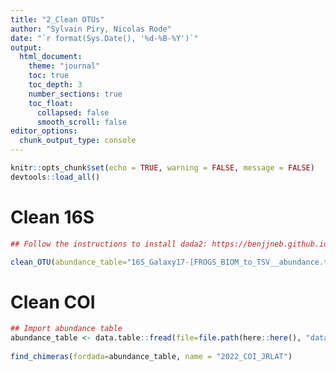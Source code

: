 ```yaml
---
title: "2_Clean OTUs"
author: "Sylvain Piry, Nicolas Rode"
date: "`r format(Sys.Date(), '%d-%B-%Y')`"
output: 
  html_document:
    theme: "journal"
    toc: true
    toc_depth: 3
    number_sections: true
    toc_float:
      collapsed: false
      smooth_scroll: false
editor_options: 
  chunk_output_type: console
---
```



```r
knitr::opts_chunk$set(echo = TRUE, warning = FALSE, message = FALSE)
devtools::load_all()
```

# Clean 16S
```r
## Follow the instructions to install dada2: https://benjjneb.github.io/dada2/

clean_OTU(abundance_table="16S_Galaxy17-[FROGS_BIOM_to_TSV__abundance.tsv].tsv", affiliation_table="16S_Galaxy18-[FROGS_BIOM_to_TSV__multi-affiliations.tsv].tsv", thresh=0.5, name = "2022_16S_JRLAT")


```
# Clean COI
```r
## Import abundance table
abundance_table <- data.table::fread(file=file.path(here::here(), "data", "raw_data", "COI_Galaxy22-[FROGS_BIOM_to_TSV__abundance.tsv].tsv"),sep="\t",header=TRUE)# to modify (name of the abundance file)
  
find_chimeras(fordada=abundance_table, name = "2022_COI_JRLAT")

```